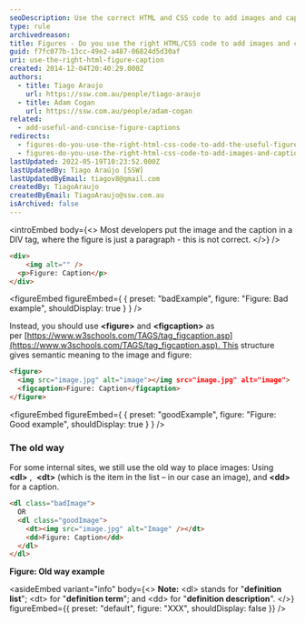 ```yaml
---
seoDescription: Use the correct HTML and CSS code to add images and captions with semantic meaning, featuring figure tags and figcaptions.
type: rule
archivedreason:
title: Figures - Do you use the right HTML/CSS code to add images and captions?
guid: f7fc077b-13cc-49e2-a487-06824d5d30af
uri: use-the-right-html-figure-caption
created: 2014-12-04T20:40:29.000Z
authors:
  - title: Tiago Araujo
    url: https://ssw.com.au/people/tiago-araujo
  - title: Adam Cogan
    url: https://ssw.com.au/people/adam-cogan
related:
  - add-useful-and-concise-figure-captions
redirects:
  - figures-do-you-use-the-right-html-css-code-to-add-the-useful-figure-caption
  - figures-do-you-use-the-right-html-css-code-to-add-images-and-captions
lastUpdated: 2022-05-19T10:23:52.000Z
lastUpdatedBy: Tiago Araújo [SSW]
lastUpdatedByEmail: tiagov8@gmail.com
createdBy: TiagoAraujo
createdByEmail: TiagoAraujo@ssw.com.au
isArchived: false
---
```


<introEmbed
  body={<>
Most developers put the image and the caption in a DIV tag, where the figure is just a paragraph - this is not correct.
  </>}
/>
```html
<div>
    <img alt="" />
  <p>Figure: Caption</p>
</div>
```

<figureEmbed figureEmbed={ {
  preset: "badExample",
  figure: "Figure: Bad example",
  shouldDisplay: true
} } />


Instead, you should use **&lt;figure&gt;** and **&lt;figcaption&gt;** as per [https://www.w3schools.com/TAGS/tag_figcaption.asp](https://www.w3schools.com/TAGS/tag_figcaption.asp). This structure gives semantic meaning to the image and figure:

```html
<figure>
  <img src="image.jpg" alt="image"></img src="image.jpg" alt="image">
  <figcaption>Figure: Caption</figcaption>
</figure>
```

<figureEmbed figureEmbed={ {
  preset: "goodExample",
  figure: "Figure: Good example",
  shouldDisplay: true
} } />


### The old way

For some internal sites, we still use the old way to place images: Using  **&lt;dl&gt;** ,  **&lt;dt&gt;** (which is the item in the list – in our case an image), and **&lt;dd&gt;** for a caption.

```html
<dl class="badImage">
  OR
  <dl class="goodImage">
    <dt><img src="image.jpg" alt="Image" /></dt>
    <dd>Figure: Caption</dd>
  </dl>
</dl>
```

**Figure: Old way example**

<asideEmbed
  variant="info"
  body={<>
    **Note:** &lt;dl&gt; stands for "**definition list**"; &lt;dt&gt; for "**definition term**"; and &lt;dd&gt; for "**definition description**".
  </>}
  figureEmbed={{
    preset: "default",
    figure: "XXX",
    shouldDisplay: false
  }}
/>
